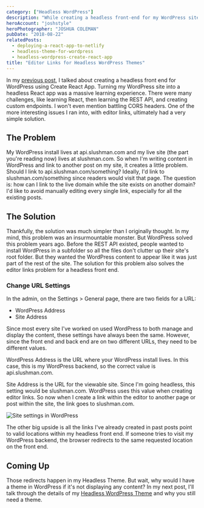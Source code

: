 ```yaml
---
category: ["Headless WordPress"]
description: "While creating a headless front-end for my WordPress site, the links in the editor needed to customized to work correctly. Here's how I solved it."
heroAccount: "joshstyle"
heroPhotographer: "JOSHUA COLEMAN"
pubDate: "2018-08-22"
relatedPosts:
  - deploying-a-react-app-to-netlify
  - headless-theme-for-wordpress
  - headless-wordpress-create-react-app
title: "Editor Links for Headless WordPress Themes"
---
```


In my [previous post](/post/headless-wordpress-create-react-app/), I talked about creating a headless front end for WordPress using Create React App. Turning my WordPress site into a headless React app was a massive learning experience. There were many challenges, like learning React, then learning the REST API, and creating custom endpoints. I won't even mention battling CORS headers. One of the more interesting issues I ran into, with editor links, ultimately had a very simple solution.

## The Problem

My WordPress install lives at api.slushman.com and my live site (the part you're reading now) lives at slushman.com. So when I'm writing content in WordPress and link to another post on my site, it creates a little problem. Should I link to api.slushman.com/something? Ideally, I'd link to slushman.com/something since readers would visit that page. The question is: how can I link to the live domain while the site exists on another domain? I'd like to avoid manually editing every single link, especially for all the existing posts.

## The Solution

Thankfully, the solution was much simpler than I originally thought. In my mind, this problem was an insurmountable monster. But WordPress solved this problem years ago. Before the REST API existed, people wanted to install WordPress in a subfolder so all the files don't clutter up their site's root folder. But they wanted the WordPress content to appear like it was just part of the rest of the site. The solution for this problem also solves the editor links problem for a headless front end.

### Change URL Settings

In the admin, on the Settings > General page, there are two fields for a URL:

- WordPress Address
- Site Address

Since most every site I've worked on used WordPress to both manage and display the content, these settings have always been the same. However, since the front end and back end are on two different URLs, they need to be different values.

WordPress Address is the URL where your WordPress install lives. In this case, this is my WordPress backend, so the correct value is api.slushman.com.

Site Address is the URL for the viewable site. Since I'm going headless, this setting would be slushman.com. WordPress uses this value when creating editor links. So now when I create a link within the editor to another page or post within the site, the link goes to slushman.com.

![Site settings in WordPress](/post/editor-links-for-headless-wordpress-themes/site-settings-wordpress.png)

The other big upside is all the links I've already created in past posts point to valid locations within my headless front end. If someone tries to visit my WordPress backend, the browser redirects to the same requested location on the front end.

## Coming Up

Those redirects happen in my Headless Theme. But wait, why would I have a theme in WordPress if it's not displaying any content? In my next post, I'll talk through the details of my [Headless WordPress Theme](/post/headless-theme-for-wordpress/) and why you still need a theme.
